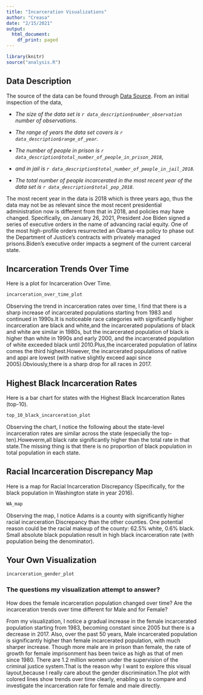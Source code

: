 ```yaml
---
title: "Incarceration Visualizations"
author: "Creasa"
date: "2/15/2021"
output:
  html_document:
    df_print: paged
---
```


```r
library(knitr)
source("analysis.R")
```

## Data Description 

The source of the data can be found through [Data Source](https://raw.githubusercontent.com/vera-institute/incarceration-trends/master/incarceration_trends.csv). From an initial inspection of the data, 

- _The size of the data set is `r data_description$number_observation` number of observations._

- _The range of years the data set covers is `r data_description$range_of_year`._

- _The number of people in prison is `r data_description$total_number_of_people_in_prison_2018`,_

- _and in jail is `r data_description$total_number_of_people_in_jail_2018`._

- _The total number of people incarcerated in the most recent year of the data set is `r data_description$total_pop_2018`._

The most recent year in the data is 2018 which is three years ago, thus the data may not be as relevant since the most recent presidential administration now is different from that in 2018, and policies may have changed. Specifically, on January 26, 2021, President Joe Biden signed a series of executive orders in the name of advancing racial equity. One of the most high-profile orders resurrected an Obama-era policy to phase out the Department of Justice’s contracts with privately managed prisons.Biden’s executive order impacts a segment of the current carceral state. 

## Incarceration Trends Over Time 
Here is a plot for Incarceration Over Time.

```r
incarceration_over_time_plot
```

Observing the trend in incarceration rates over time, I find that there is a sharp increase of incarcerated populations starting from 1983 and continued in 1990s.It is noticeable race categories with significantly higher incarceration are black and white,and the incarcerated populations of black and white are similar in 1980s, but the incarcerated population of black is higher than white in 1990s and early 2000, and the incarcerated population of white exceeded black until 2010.Plus,the incarcerated population of latinx comes the third highest.However, the incarcerated populations of native and appi are lowest (with native slightly exceed aapi since 2005).Obviously,there is a sharp drop for all races in 2017.

## Highest Black Incarceration Rates
Here is a bar chart for states with the Highest Black Incarceration Rates (top-10). 

```r
top_10_black_incarceration_plot
```

Observing the chart, I notice the following about the state-level incarceration rates are similar across the state (especially the top-ten).Howeverm,all black rate significantly higher than the total rate in that state.The missing thing is that there is no proportion of black population in total population in each state.

## Racial Incarceration Discrepancy Map 
Here is a map for Racial Incarceration Discrepancy (Specifically, for the black population in Washington state in year 2016). 
```r
WA_map
```

Observing the map, I notice Adams is a county with significantly higher racial incarceration Discrepancy than the other counties. One potential reason could be the racial makeup of the county: 62.5% white, 0.6% black. Small absolute black population result in high black incarceration rate (with population being the denominator).

## Your Own Visualization 
```r
incarceration_gender_plot
```

### The questions my visualization attempt to answer?
How does the female incarceration population changed over time?
Are the incarceration trends over time different for Male and for Female?

From my visualization, I notice a gradual increase in the female incarcerated population starting from 1983, becoming constant since 2005 but there is a decrease in 2017. Also, over the past 50 years, Male incarcerated population is significantly higher than female incarcerated population, with much sharper increase. Though more male are in prison than female, the rate of growth for female imprisonment has been twice as high as that of men since 1980. There are 1.2 million women under the supervision of the criminal justice system.That is the reason why I want to explore this visual layout,because I really care about the gender discrimination.The plot with colored lines show trends over time clearly, enabling us to compare and investigate the incarceration rate for female and male directly.
